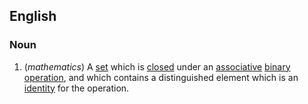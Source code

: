==English==

===Noun===

# (''mathematics'') A [[set]] which is [[closed]] under an [[associative]] [[binary operation]], and which contains a distinguished element which is an [[identity]] for the operation.